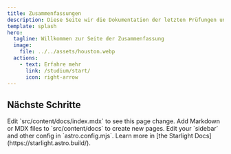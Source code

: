```yaml
---
title: Zusammenfassungen
description: Diese Seite wir die Dokumentation der letzten Prüfungen und der Theoretischen Zusammenfassung.
template: splash
hero:
  tagline: Willkommen zur Seite der Zusammenfassung
  image:
    file: ../../assets/houston.webp
  actions:
    - text: Erfahre mehr
      link: /studium/start/
      icon: right-arrow
---
```



## Nächste Schritte

<CardGrid stagger>
	<Card title="Konstruktion" icon="pencil">
		Edit `src/content/docs/index.mdx` to see this page change.
	</Card>
	<Card title="Dynamik" icon="add-document">
		Add Markdown or MDX files to `src/content/docs` to create new pages.
	</Card>
	<Card title="C++" icon="setting">
		Edit your `sidebar` and other config in `astro.config.mjs`.
	</Card>
	<Card title="Thesis">
		Learn more in [the Starlight Docs](https://starlight.astro.build/).
	</Card>
</CardGrid>
